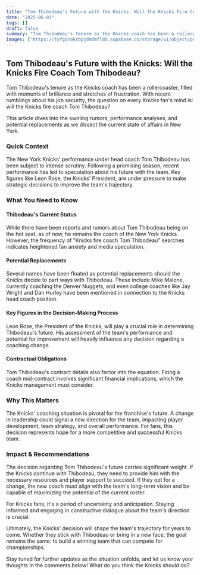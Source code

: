 ```yaml
---
title: "Tom Thibodeau's Future with the Knicks: Will the Knicks Fire Coach Tom Thibodeau?"
date: "2025-06-03"
tags: []
draft: false
summary: "Tom Thibodeau's tenure as the Knicks coach has been a rollercoaster, filled with moments of brilliance and stretches of frustration. With recent rumblings about his job security, the question on every Knicks fan's mind is: will the Knicks fire coach Tom Thibodeau?"
images: ["https://tyfgdrokrbpjdmdmfldd.supabase.co/storage/v1/object/public/image/2025-06-04-00-03-43-832+02-00.jpg"]
---
```




## Tom Thibodeau's Future with the Knicks: Will the Knicks Fire Coach Tom Thibodeau?

Tom Thibodeau's tenure as the Knicks coach has been a rollercoaster, filled with moments of brilliance and stretches of frustration. With recent rumblings about his job security, the question on every Knicks fan's mind is: will the Knicks fire coach Tom Thibodeau?

This article dives into the swirling rumors, performance analyses, and potential replacements as we dissect the current state of affairs in New York.

### Quick Context

The New York Knicks' performance under head coach Tom Thibodeau has been subject to intense scrutiny. Following a promising season, recent performance has led to speculation about his future with the team. Key figures like Leon Rose, the Knicks' President, are under pressure to make strategic decisions to improve the team's trajectory.

### What You Need to Know

#### Thibodeau's Current Status

While there have been reports and rumors about Tom Thibodeau being on the hot seat, as of now, he remains the coach of the New York Knicks. However, the frequency of "Knicks fire coach Tom Thibodeau" searches indicates heightened fan anxiety and media speculation.

#### Potential Replacements

Several names have been floated as potential replacements should the Knicks decide to part ways with Thibodeau. These include Mike Malone, currently coaching the Denver Nuggets, and even college coaches like Jay Wright and Dan Hurley have been mentioned in connection to the Knicks head coach position.

#### Key Figures in the Decision-Making Process

Leon Rose, the President of the Knicks, will play a crucial role in determining Thibodeau's future. His assessment of the team's performance and potential for improvement will heavily influence any decision regarding a coaching change.

#### Contractual Obligations

Tom Thibodeau's contract details also factor into the equation. Firing a coach mid-contract involves significant financial implications, which the Knicks management must consider.

### Why This Matters

The Knicks' coaching situation is pivotal for the franchise's future. A change in leadership could signal a new direction for the team, impacting player development, team strategy, and overall performance. For fans, this decision represents hope for a more competitive and successful Knicks team.

### Impact & Recommendations

The decision regarding Tom Thibodeau's future carries significant weight. If the Knicks continue with Thibodeau, they need to provide him with the necessary resources and player support to succeed. If they opt for a change, the new coach must align with the team's long-term vision and be capable of maximizing the potential of the current roster.

For Knicks fans, it's a period of uncertainty and anticipation. Staying informed and engaging in constructive dialogue about the team's direction is crucial.

Ultimately, the Knicks' decision will shape the team's trajectory for years to come. Whether they stick with Thibodeau or bring in a new face, the goal remains the same: to build a winning team that can compete for championships.

Stay tuned for further updates as the situation unfolds, and let us know your thoughts in the comments below! What do you think the Knicks should do? 

